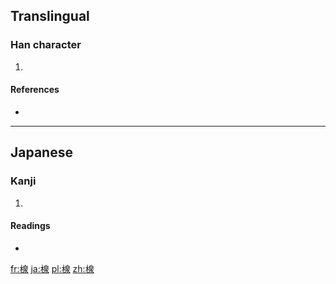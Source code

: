 ==Translingual==

===Han character===
{{Han char|rn=75|rad=木|as=09|sn=13|four=|canj=木竹日水 (DHAE)}}

# {{defn|Han|sort=木09}}

====References====
* {{Han ref|kx=0542.191|dkj=15214|dj=0930.210|hdz=21251.131|uh=697E|ud=27006}}

----

==Japanese==

===Kanji===
{{ja-kanji|grade=|rs=木09}}

# {{defn|lang=ja|sort=木09}}

====Readings====
* {{ja-readings|on=|kun=[[はぞう]] (hazou), [[はんぞう]] (hanzou)}}

[[fr:楾]]
[[ja:楾]]
[[pl:楾]]
[[zh:楾]]